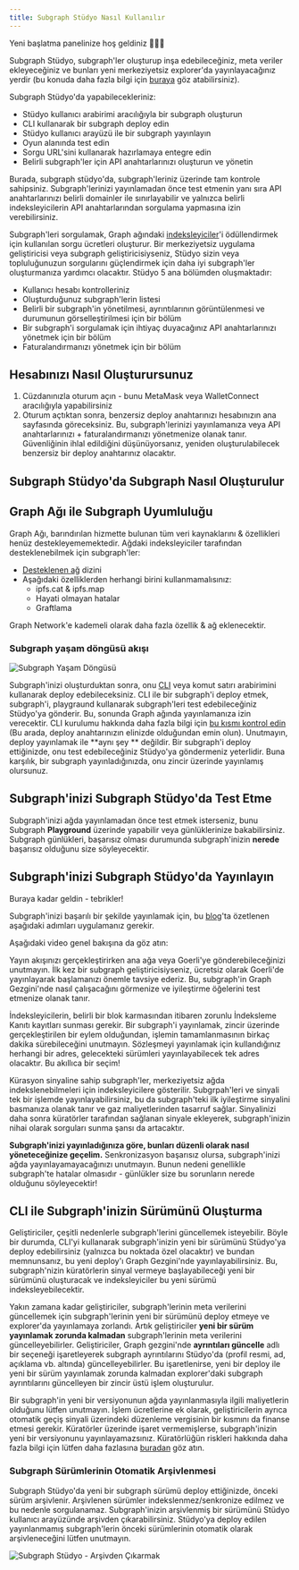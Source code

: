 ```yaml
---
title: Subgraph Stüdyo Nasıl Kullanılır
---
```


Yeni başlatma panelinize hoş geldiniz 👩🏽‍🚀

Subgraph Stüdyo, subgraph'ler oluşturup inşa edebileceğiniz, meta veriler ekleyeceğiniz ve bunları yeni merkeziyetsiz explorer'da yayınlayacağınız yerdir (bu konuda daha fazla bilgi için [buraya](/network/explorer) göz atabilirsiniz).

Subgraph Stüdyo'da yapabilecekleriniz:

- Stüdyo kullanıcı arabirimi aracılığıyla bir subgraph oluşturun
- CLI kullanarak bir subgraph deploy edin
- Stüdyo kullanıcı arayüzü ile bir subgraph yayınlayın
- Oyun alanında test edin
- Sorgu URL'sini kullanarak hazırlamaya entegre edin
- Belirli subgraph'ler için API anahtarlarınızı oluşturun ve yönetin

Burada, subgraph stüdyo'da, subgraph'leriniz üzerinde tam kontrole sahipsiniz. Subgraph'lerinizi yayınlamadan önce test etmenin yanı sıra API anahtarlarınızı belirli domainler ile sınırlayabilir ve yalnızca belirli indeksleyicilerin API anahtarlarından sorgulama yapmasına izin verebilirsiniz.

Subgraph'leri sorgulamak, Graph ağındaki [indeksleyiciler](/network/indexing)'i ödüllendirmek için kullanılan sorgu ücretleri oluşturur. Bir merkeziyetsiz uygulama geliştiricisi veya subgraph geliştiricisiyseniz, Stüdyo sizin veya topluluğunuzun sorgularını güçlendirmek için daha iyi subgraph'ler oluşturmanıza yardımcı olacaktır. Stüdyo 5 ana bölümden oluşmaktadır:

- Kullanıcı hesabı kontrolleriniz
- Oluşturduğunuz subgraph'lerin listesi
- Belirli bir subgraph'in yönetilmesi, ayrıntılarının görüntülenmesi ve durumunun görselleştirilmesi için bir bölüm
- Bir subgraph'i sorgulamak için ihtiyaç duyacağınız API anahtarlarınızı yönetmek için bir bölüm
- Faturalandırmanızı yönetmek için bir bölüm

## Hesabınızı Nasıl Oluşturursunuz

1. Cüzdanınızla oturum açın - bunu MetaMask veya WalletConnect aracılığıyla yapabilirsiniz
1. Oturum açtıktan sonra, benzersiz deploy anahtarınızı hesabınızın ana sayfasında göreceksiniz. Bu, subgraph'lerinizi yayınlamanıza veya API anahtarlarınızı + faturalandırmanızı yönetmenize olanak tanır. Güvenliğinin ihlal edildiğini düşünüyorsanız, yeniden oluşturulabilecek benzersiz bir deploy anahtarınız olacaktır.

## Subgraph Stüdyo'da Subgraph Nasıl Oluşturulur

<VideoEmbed youtube="nGIFuC69bSA" />

## Graph Ağı ile Subgraph Uyumluluğu

Graph Ağı, barındırılan hizmette bulunan tüm veri kaynaklarını & özellikleri henüz destekleyememektedir. Ağdaki indeksleyiciler tarafından desteklenebilmek için subgraph'ler:

- [Desteklenen ağ](/developing/supported-networks) dizini
- Aşağıdaki özelliklerden herhangi birini kullanmamalısınız:
  - ipfs.cat & ipfs.map
  - Hayati olmayan hatalar
  - Graftlama

Graph Network'e kademeli olarak daha fazla özellik & ağ eklenecektir.

### Subgraph yaşam döngüsü akışı

![Subgraph Yaşam Döngüsü](/img/subgraph-lifecycle.png)

Subgraph'inizi oluşturduktan sonra, onu [CLI](https://github.com/graphprotocol/graph-cli) veya komut satırı arabirimini kullanarak deploy edebileceksiniz. CLI ile bir subgraph'i deploy etmek, subgraph'i, playgraund kullanarak subgraph'leri test edebileceğiniz Stüdyo'ya gönderir. Bu, sonunda Graph ağında yayınlamanıza izin verecektir. CLI kurulumu hakkında daha fazla bilgi için [bu kısmı kontrol edin](/developing/defining-a-subgraph#install-the-graph-cli) (Bu arada, deploy anahtarınızın elinizde olduğundan emin olun). Unutmayın, deploy yayınlamak ile **aynı şey ** değildir. Bir subgraph'i deploy ettiğinizde, onu test edebileceğiniz Stüdyo'ya göndermeniz yeterlidir. Buna karşılık, bir subgraph yayınladığınızda, onu zincir üzerinde yayınlamış olursunuz.

## Subgraph'inizi Subgraph Stüdyo'da Test Etme

Subgraph'inizi ağda yayınlamadan önce test etmek isterseniz, bunu Subgraph **Playground** üzerinde yapabilir veya günlüklerinize bakabilirsiniz. Subgraph günlükleri, başarısız olması durumunda subgraph'inizin **nerede** başarısız olduğunu size söyleyecektir.

## Subgraph'inizi Subgraph Stüdyo'da Yayınlayın

Buraya kadar geldin - tebrikler!

Subgraph'inizi başarılı bir şekilde yayınlamak için, bu [blog](https://thegraph.com/blog/building-with-subgraph-studio)'ta özetlenen aşağıdaki adımları uygulamanız gerekir.

Aşağıdaki video genel bakışına da göz atın:

<VideoEmbed youtube="satdwdbvzAQ" />

Yayın akışınızı gerçekleştirirken ana ağa veya Goerli'ye gönderebileceğinizi unutmayın. İlk kez bir subgraph geliştiricisiyseniz, ücretsiz olarak Goerli'de yayınlayarak başlamanızı önemle tavsiye ederiz. Bu, subgraph'in Graph Gezgini'nde nasıl çalışacağını görmenize ve iyileştirme öğelerini test etmenize olanak tanır.

İndeksleyicilerin, belirli bir blok karmasından itibaren zorunlu İndeksleme Kanıtı kayıtları sunması gerekir. Bir subgraph'i yayınlamak, zincir üzerinde gerçekleştirilen bir eylem olduğundan, işlemin tamamlanmasının birkaç dakika sürebileceğini unutmayın. Sözleşmeyi yayınlamak için kullandığınız herhangi bir adres, gelecekteki sürümleri yayınlayabilecek tek adres olacaktır. Bu akıllıca bir seçim!

Kürasyon sinyaline sahip subgraph'ler, merkeziyetsiz ağda indekslenebilmeleri için indeksleyicilere gösterilir. Subgrpah'leri ve sinyali tek bir işlemde yayınlayabilirsiniz, bu da subgraph'teki ilk iyileştirme sinyalini basmanıza olanak tanır ve gaz maliyetlerinden tasarruf sağlar. Sinyalinizi daha sonra küratörler tarafından sağlanan sinyale ekleyerek, subgraph'inizin nihai olarak sorguları sunma şansı da artacaktır.

**Subgraph'inizi yayınladığınıza göre, bunları düzenli olarak nasıl yöneteceğinize geçelim.** Senkronizasyon başarısız olursa, subgraph'inizi ağda yayınlayamayacağınızı unutmayın. Bunun nedeni genellikle subgraph'te hatalar olmasıdır - günlükler size bu sorunların nerede olduğunu söyleyecektir!

## CLI ile Subgraph'inizin Sürümünü Oluşturma

Geliştiriciler, çeşitli nedenlerle subgraph'lerini güncellemek isteyebilir. Böyle bir durumda, CLI'yi kullanarak subgraph'inizin yeni bir sürümünü Stüdyo'ya deploy edebilirsiniz (yalnızca bu noktada özel olacaktır) ve bundan memnunsanız, bu yeni deploy'ı Graph Gezgini'nde yayınlayabilirsiniz. Bu, subgraph'nizin küratörlerin sinyal vermeye başlayabileceği yeni bir sürümünü oluşturacak ve indeksleyiciler bu yeni sürümü indeksleyebilecektir.

Yakın zamana kadar geliştiriciler, subgraph'lerinin meta verilerini güncellemek için subgraph'lerinin yeni bir sürümünü deploy etmeye ve explorer'da yayınlamaya zorlandı. Artık geliştiriciler **yeni bir sürüm yayınlamak zorunda kalmadan** subgraph'lerinin meta verilerini güncelleyebilirler. Geliştiriciler, Graph gezgini'nde **ayrıntıları güncelle** adlı bir seçeneği işaretleyerek subgraph ayrıntılarını Stüdyo'da (profil resmi, ad, açıklama vb. altında) güncelleyebilirler. Bu işaretlenirse, yeni bir deploy ile yeni bir sürüm yayınlamak zorunda kalmadan explorer'daki subgraph ayrıntılarını güncelleyen bir zincir üstü işlem oluşturulur.

Bir subgraph'in yeni bir versiyonunun ağda yayınlanmasıyla ilgili maliyetlerin olduğunu lütfen unutmayın. İşlem ücretlerine ek olarak, geliştiricilerin ayrıca otomatik geçiş sinyali üzerindeki düzenleme vergisinin bir kısmını da finanse etmesi gerekir. Küratörler üzerinde işaret vermemişlerse, subgraph'inizin yeni bir versiyonunu yayınlayamazsınız. Küratörlüğün riskleri hakkında daha fazla bilgi için lütfen daha fazlasına [buradan](/network/curating) göz atın.

### Subgraph Sürümlerinin Otomatik Arşivlenmesi

Subgraph Stüdyo'da yeni bir subgraph sürümü deploy ettiğinizde, önceki sürüm arşivlenir. Arşivlenen sürümler indekslenmez/senkronize edilmez ve bu nedenle sorgulanamaz. Subgraph'inizin arşivlenmiş bir sürümünü Stüdyo kullanıcı arayüzünde arşivden çıkarabilirsiniz. Stüdyo'ya deploy edilen yayınlanmamış subgraph'lerin önceki sürümlerinin otomatik olarak arşivleneceğini lütfen unutmayın.

![Subgraph Stüdyo - Arşivden Çıkarmak](/img/Unarchive.png)

